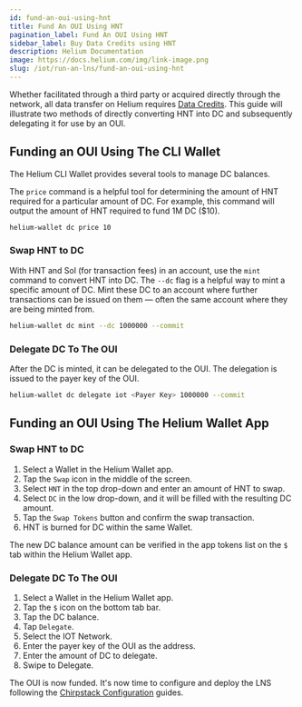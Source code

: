 ```yaml
---
id: fund-an-oui-using-hnt
title: Fund An OUI Using HNT
pagination_label: Fund An OUI Using HNT
sidebar_label: Buy Data Credits using HNT
description: Helium Documentation
image: https://docs.helium.com/img/link-image.png
slug: /iot/run-an-lns/fund-an-oui-using-hnt
---
```


Whether facilitated through a third party or acquired directly through the network, all data
transfer on Helium requires [Data Credits](/tokens/data-credit). This guide will illustrate two
methods of directly converting HNT into DC and subsequently delegating it for use by an OUI.

## Funding an OUI Using The CLI Wallet

The Helium CLI Wallet provides several tools to manage DC balances.

The `price` command is a helpful tool for determining the amount of HNT required for a particular
amount of DC. For example, this command will output the amount of HNT required to fund 1M DC ($10).

```sh
helium-wallet dc price 10
```

### Swap HNT to DC

With HNT and Sol (for transaction fees) in an account, use the `mint` command to convert HNT into
DC. The `--dc` flag is a helpful way to mint a specific amount of DC. Mint these DC to an account
where further transactions can be issued on them — often the same account where they are being
minted from.

```sh
helium-wallet dc mint --dc 1000000 --commit
```

### Delegate DC To The OUI

After the DC is minted, it can be delegated to the OUI. The delegation is issued to the payer key of
the OUI.

```sh
helium-wallet dc delegate iot <Payer Key> 1000000 --commit
```

## Funding an OUI Using The Helium Wallet App

### Swap HNT to DC

1. Select a Wallet in the Helium Wallet app.
1. Tap the `Swap` icon in the middle of the screen.
1. Select `HNT` in the top drop-down and enter an amount of HNT to swap.
1. Select `DC` in the low drop-down, and it will be filled with the resulting DC amount.
1. Tap the `Swap Tokens` button and confirm the swap transaction.
1. HNT is burned for DC within the same Wallet.

The new DC balance amount can be verified in the app tokens list on the `$` tab within the Helium
Wallet app.

### Delegate DC To The OUI

1. Select a Wallet in the Helium Wallet app.
1. Tap the `$` icon on the bottom tab bar.
1. Tap the DC balance.
1. Tap `Delegate`.
1. Select the IOT Network.
1. Enter the payer key of the OUI as the address.
1. Enter the amount of DC to delegate.
1. Swipe to Delegate.

The OUI is now funded. It's now time to configure and deploy the LNS following the
[Chirpstack Configuration](configure-chirpstack) guides.
